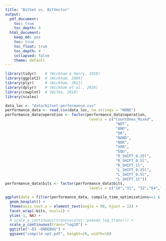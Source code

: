 ```yaml
---
title: "BitSet vs. BitVector"
output: 
  pdf_document:
    toc: true
    toc_depth: 4
  html_document: 
    keep_md: yes
    toc: true
    toc_float: true
    toc_depth: 4
    collapsed: false
    theme: default
---
```


```r
library(tidyr)    # (Wickham & Henry, 2018)
library(ggplot2)  # (Wickham, 2009)
library(plyr)     # (Wickham, 2011)
library(dplyr)    # (Wickham et al., 2018)
library(cowplot)  # (Wilke, 2018)
library(scales)
```

```r
data_loc <- "data/bitset-performance.csv"
performance_data <- read.csv(data_loc, na.strings = "NONE")
performance_data$operation <- factor(performance_data$operation, 
                                      levels = c("CountOnes_Mixed",
                                                  "NOT",
                                                  "AND",
                                                  "OR",
                                                  "NAND",
                                                  "NOR",
                                                  "XOR",
                                                  "EQU",
                                                  "R_SHIFT_0.25l",
                                                  "R_SHIFT_0.5l",
                                                  "R_SHIFT_1l",
                                                  "L_SHIFT_0.25l",
                                                  "L_SHIFT_0.5l",
                                                  "L_SHIFT_1l"))
performance_data$bits <- factor(performance_data$bits, 
                                      levels = c("16","31", "32","64","128","256","10000"))


```

```r
ggplot(data = filter(performance_data, compile_time_optimizations==1 & iterations==10000), aes(x=operation, y=time, color=treatment)) +
  geom_boxplot() +
  theme(axis.text.x = element_text(angle = 90, hjust = 1)) +
  facet_wrap(~bits, ncol=1) +
  ylim(-1, NA) +
  # scale_y_continuous(trans=scales::pseudo_log_trans()) +
  scale_y_continuous(trans="log10") +
  ggtitle("-O3 -DNDEBUG") +
  ggsave("compile-opt.pdf", height=20, width=10)
```
